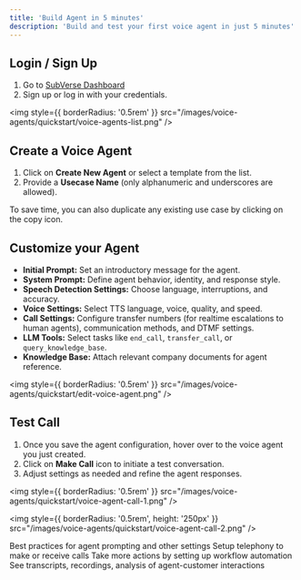 ```yaml
---
title: 'Build Agent in 5 minutes'
description: 'Build and test your first voice agent in just 5 minutes'
---
```


## Login / Sign Up
1. Go to [SubVerse Dashboard](https://dashboard.subverseai.com/)
2. Sign up or log in with your credentials.

<img
  style={{ borderRadius: '0.5rem' }}
  src="/images/voice-agents/quickstart/voice-agents-list.png"
/>

## Create a Voice Agent
1. Click on **Create New Agent** or select a template from the list.
2. Provide a **Usecase Name** (only alphanumeric and underscores are allowed).

<Tip>
  To save time, you can also duplicate any existing use case by clicking on the copy icon.
</Tip>

## Customize your Agent
- **Initial Prompt:** Set an introductory message for the agent.
- **System Prompt:** Define agent behavior, identity, and response style.
- **Speech Detection Settings:** Choose language, interruptions, and accuracy.
- **Voice Settings:** Select TTS language, voice, quality, and speed.
- **Call Settings:** Configure transfer numbers (for realtime escalations to human agents), communication methods, and DTMF settings.
- **LLM Tools:** Select tasks like `end_call`, `transfer_call`, or `query_knowledge_base`.
- **Knowledge Base:** Attach relevant company documents for agent reference.

<img
  style={{ borderRadius: '0.5rem' }}
  src="/images/voice-agents/quickstart/edit-voice-agent.png"
/>

## Test Call
1. Once you save the agent configuration, hover over to the voice agent you just created.
2. Click on **Make Call** icon to initiate a test conversation.
3. Adjust settings as needed and refine the agent responses.

<img
  style={{ borderRadius: '0.5rem' }}
  src="/images/voice-agents/quickstart/voice-agent-call-1.png"
/>

<img
  style={{ borderRadius: '0.5rem', height: '250px' }}
  src="/images/voice-agents/quickstart/voice-agent-call-2.png"
/>

<CardGroup cols={2}>
  <Card
    title="Agent Configuration"
    icon="palette"
    href="/voice-agents/prompting"
  >
    Best practices for agent prompting and other settings
  </Card>
  <Card
    title="Telephony"
    icon="screwdriver-wrench"
    href="/integrations/telephony"
  >
    Setup telephony to make or receive calls
  </Card>
  <Card
    title="Workflow"
    icon="stars"
    href="/workflow/quickstart"
  >
    Take more actions by setting up workflow automation
  </Card>
  <Card
    title="Monitor Performance"
    icon="code"
    href="/monitor/dashboard"
  >
    See transcripts, recordings, analysis of agent-customer interactions
  </Card>
</CardGroup>

